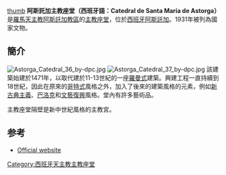 [[file:Astorga_-_Catedral,_fachada.jpg|thumb]]
'''阿斯託加主教座堂（西班牙語：Catedral de Santa María de Astorga）'''是[[羅馬天主教|羅馬天主教]][[天主教阿斯托加教區|阿斯託加教區]]的[[主教座堂|主教座堂]]，位於[[西班牙|西班牙]][[阿斯託加|阿斯託加]]。1931年被列為國家文物。

==簡介==
[[File:Astorga_Catedral_36_by-dpc.jpg|thumb]]
[[File:Astorga_Catedral_37_by-dpc.jpg|thumb]]
該建築始建於1471年，以取代建於11-13世紀的一座[[羅曼式|羅曼式]]建築。興建工程一直持續到18世紀，因此在原來的[[哥特式|哥特式]]風格之外，加入了後來的建築風格的元素，例如[[新古典主義|新古典主義]]、[[巴洛克|巴洛克]]和[[文藝復興|文藝復興]]風格。堂內有許多藝術品。

主教座堂隔壁是新中世紀風格的主教宮。

==参考==
*[https://web.archive.org/web/20080628064457/http://www.diocesiscastillayleon.org/astorga/catedral_de_astorga.htm Official website]

{{commonscat|Astorga Cathedral}}
{{coord|42|27|28|N|6|03|25|W|display=title}}

[[Category:西班牙天主教主教座堂|Category:西班牙天主教主教座堂]]
